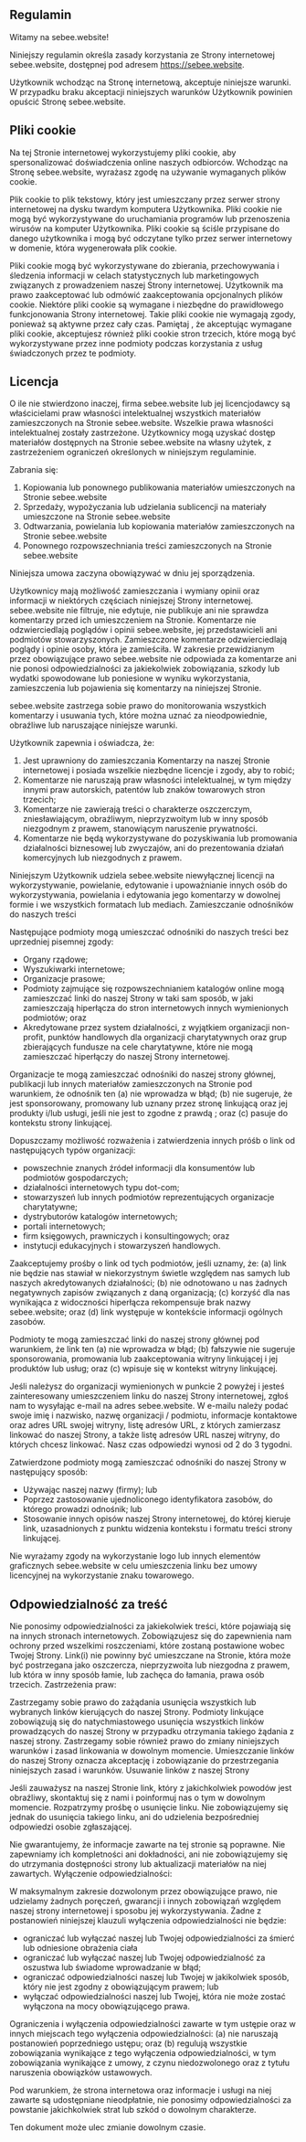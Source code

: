 ## Regulamin

Witamy na sebee.website!

Niniejszy regulamin określa zasady korzystania ze Strony internetowej sebee.website, dostępnej pod adresem https://sebee.website.

Użytkownik wchodząc na Stronę internetową, akceptuje niniejsze warunki. W przypadku braku akceptacji niniejszych warunków Użytkownik powinien opuścić Stronę sebee.website.

## Pliki cookie

Na tej Stronie internetowej wykorzystujemy pliki cookie, aby spersonalizować doświadczenia online naszych odbiorców. Wchodząc na Stronę sebee.website, wyrażasz zgodę na używanie wymaganych plików cookie.

Plik cookie to plik tekstowy, który jest umieszczany przez serwer strony internetowej na dysku twardym komputera Użytkownika. Pliki cookie nie mogą być wykorzystywane do uruchamiania programów lub przenoszenia wirusów na komputer Użytkownika. Pliki cookie są ściśle przypisane do danego użytkownika i mogą być odczytane tylko przez serwer internetowy w domenie, która wygenerowała plik cookie.

Pliki cookie mogą być wykorzystywane do zbierania, przechowywania i śledzenia informacji w celach statystycznych lub marketingowych związanych z prowadzeniem naszej Strony internetowej. Użytkownik ma prawo zaakceptować lub odmówić zaakceptowania opcjonalnych plików cookie. Niektóre pliki cookie są wymagane i niezbędne do prawidłowego funkcjonowania Strony internetowej. Takie pliki cookie nie wymagają zgody, ponieważ są aktywne przez cały czas. Pamiętaj , że akceptując wymagane pliki cookie, akceptujesz również pliki cookie stron trzecich, które mogą być wykorzystywane przez inne podmioty podczas korzystania z usług świadczonych przez te podmioty.

## Licencja

O ile nie stwierdzono inaczej, firma sebee.website lub jej licencjodawcy są właścicielami praw własności intelektualnej wszystkich materiałów zamieszczonych na Stronie sebee.website. Wszelkie prawa własności intelektualnej zostały zastrzeżone. Użytkownicy mogą uzyskać dostęp materiałów dostępnych na Stronie sebee.website na własny użytek, z zastrzeżeniem ograniczeń określonych w niniejszym regulaminie.

Zabrania się:

1.  Kopiowania lub ponownego publikowania materiałów umieszczonych na Stronie sebee.website
1.  Sprzedaży, wypożyczania lub udzielania sublicencji na materiały umieszczone na Stronie sebee.website
1.  Odtwarzania, powielania lub kopiowania materiałów zamieszczonych na Stronie sebee.website
1.  Ponownego rozpowszechniania treści zamieszczonych na Stronie sebee.website

Niniejsza umowa zaczyna obowiązywać w dniu jej sporządzenia.

Użytkownicy mają możliwość zamieszczania i wymiany opinii oraz informacji w niektórych częściach niniejszej Strony internetowej. sebee.website nie filtruje, nie edytuje, nie publikuje ani nie sprawdza komentarzy przed ich umieszczeniem na Stronie. Komentarze nie odzwierciedlają poglądów i opinii sebee.website, jej przedstawicieli ani podmiotów stowarzyszonych. Zamieszczone komentarze odzwierciedlają poglądy i opinie osoby, która je zamieściła. W zakresie przewidzianym przez obowiązujące prawo sebee.website nie odpowiada za komentarze ani nie ponosi odpowiedzialności za jakiekolwiek zobowiązania, szkody lub wydatki spowodowane lub poniesione w wyniku wykorzystania, zamieszczenia lub pojawienia się komentarzy na niniejszej Stronie.

sebee.website zastrzega sobie prawo do monitorowania wszystkich komentarzy i usuwania tych, które można uznać za nieodpowiednie, obraźliwe lub naruszające niniejsze warunki.

Użytkownik zapewnia i oświadcza, że:

1.    Jest uprawniony do zamieszczania Komentarzy na naszej Stronie internetowej i posiada wszelkie niezbędne licencje i zgody, aby to robić;
1.    Komentarze nie naruszają praw własności intelektualnej, w tym między innymi praw autorskich, patentów lub znaków towarowych stron trzecich;
1.    Komentarze nie zawierają treści o charakterze oszczerczym, zniesławiającym, obraźliwym, nieprzyzwoitym lub w inny sposób niezgodnym z prawem, stanowiącym naruszenie prywatności.
1.    Komentarze nie będą wykorzystywane do pozyskiwania lub promowania działalności biznesowej lub zwyczajów, ani do prezentowania działań komercyjnych lub niezgodnych z prawem.

Niniejszym Użytkownik udziela sebee.website niewyłącznej licencji na wykorzystywanie, powielanie, edytowanie i upoważnianie innych osób do wykorzystywania, powielania i edytowania jego komentarzy w dowolnej formie i we wszystkich formatach lub mediach.
Zamieszczanie odnośników do naszych treści

Następujące podmioty mogą umieszczać odnośniki do naszych treści bez uprzedniej pisemnej zgody:

*    Organy rządowe;
*    Wyszukiwarki internetowe;
*    Organizacje prasowe;
*    Podmioty zajmujące się rozpowszechnianiem katalogów online mogą zamieszczać linki do naszej Strony w taki sam sposób, w jaki zamieszczają hiperłącza do stron internetowych innych wymienionych podmiotów; oraz
*    Akredytowane przez system działalności, z wyjątkiem organizacji non-profit, punktów handlowych dla organizacji charytatywnych oraz grup zbierających fundusze na cele charytatywne, które nie mogą zamieszczać hiperłączy do naszej Strony internetowej.

Organizacje te mogą zamieszczać odnośniki do naszej strony głównej, publikacji lub innych materiałów zamieszczonych na Stronie pod warunkiem, że odnośnik ten (a) nie wprowadza w błąd; (b) nie sugeruje, że jest sponsorowany, promowany lub uznany przez stronę linkującą oraz jej produkty i/lub usługi, jeśli nie jest to zgodne z prawdą ; oraz (c) pasuje do kontekstu strony linkującej.

Dopuszczamy możliwość rozważenia i zatwierdzenia innych próśb o link od następujących typów organizacji:

*    powszechnie znanych źródeł informacji dla konsumentów lub podmiotów gospodarczych;
*    działalności internetowych typu dot-com;
*    stowarzyszeń lub innych podmiotów reprezentujących organizacje charytatywne;
*    dystrybutorów katalogów internetowych;
*    portali internetowych;
*    firm księgowych, prawniczych i konsultingowych; oraz
*    instytucji edukacyjnych i stowarzyszeń handlowych.

Zaakceptujemy prośby o link od tych podmiotów, jeśli uznamy, że: (a) link nie będzie nas stawiał w niekorzystnym świetle względem nas samych lub naszych akredytowanych działalności; (b) nie odnotowano u nas żadnych negatywnych zapisów związanych z daną organizacją; (c) korzyść dla nas wynikająca z widoczności hiperłącza rekompensuje brak nazwy sebee.website; oraz (d) link występuje w kontekście informacji ogólnych zasobów.

Podmioty te mogą zamieszczać linki do naszej strony głównej pod warunkiem, że link ten (a) nie wprowadza w błąd; (b) fałszywie nie sugeruje sponsorowania, promowania lub zaakceptowania witryny linkującej i jej produktów lub usług; oraz (c) wpisuje się w kontekst witryny linkującej.

Jeśli należysz do organizacji wymienionych w punkcie 2 powyżej i jesteś zainteresowany umieszczeniem linku do naszej Strony internetowej, zgłoś nam to wysyłając e-mail na adres sebee.website. W e-mailu należy podać swoje imię i nazwisko, nazwę organizacji / podmiotu, informacje kontaktowe oraz adres URL swojej witryny, listę adresów URL, z których zamierzasz linkować do naszej Strony, a także listę adresów URL naszej witryny, do których chcesz linkować. Nasz czas odpowiedzi wynosi od 2 do 3 tygodni.

Zatwierdzone podmioty mogą zamieszczać odnośniki do naszej Strony w następujący sposób:

*    Używając naszej nazwy (firmy); lub
*    Poprzez zastosowanie ujednoliconego identyfikatora zasobów, do którego prowadzi odnośnik; lub
*    Stosowanie innych opisów naszej Strony internetowej, do której kieruje link, uzasadnionych z punktu widzenia kontekstu i formatu treści strony linkującej.

Nie wyrażamy zgody na wykorzystanie logo lub innych elementów graficznych sebee.website w celu umieszczenia linku bez umowy licencyjnej na wykorzystanie znaku towarowego.

## Odpowiedzialność za treść

Nie ponosimy odpowiedzialności za jakiekolwiek treści, które pojawiają się na innych stronach internetowych. Zobowiązujesz się do zapewnienia nam ochrony przed wszelkimi roszczeniami, które zostaną postawione wobec Twojej Strony. Link(i) nie powinny być umieszczane na Stronie, która może być postrzegana jako oszczercza, nieprzyzwoita lub niezgodna z prawem, lub która w inny sposób łamie, lub zachęca do łamania, prawa osób trzecich.
Zastrzeżenia praw:

Zastrzegamy sobie prawo do zażądania usunięcia wszystkich lub wybranych linków kierujących do naszej Strony. Podmioty linkujące zobowiązują się do natychmiastowego usunięcia wszystkich linków prowadzących do naszej Strony w przypadku otrzymania takiego żądania z naszej strony. Zastrzegamy sobie również prawo do zmiany niniejszych warunków i zasad linkowania w dowolnym momencie. Umieszczanie linków do naszej Strony oznacza akceptację i zobowiązanie do przestrzegania niniejszych zasad i warunków.
Usuwanie linków z naszej Strony

Jeśli zauważysz na naszej Stronie link, który z jakichkolwiek powodów jest obraźliwy, skontaktuj się z nami i poinformuj nas o tym w dowolnym momencie. Rozpatrzymy prośbę o usunięcie linku. Nie zobowiązujemy się jednak do usunięcia takiego linku, ani do udzielenia bezpośredniej odpowiedzi osobie zgłaszającej.

Nie gwarantujemy, że informacje zawarte na tej stronie są poprawne. Nie zapewniamy ich kompletności ani dokładności, ani nie zobowiązujemy się do utrzymania dostępności strony lub aktualizacji materiałów na niej zawartych.
Wyłączenie odpowiedzialności:

W maksymalnym zakresie dozwolonym przez obowiązujące prawo, nie udzielamy żadnych poręczeń, gwarancji i innych zobowiązań względem naszej strony internetowej i sposobu jej wykorzystywania. Żadne z postanowień niniejszej klauzuli wyłączenia odpowiedzialności nie będzie:

*    ograniczać lub wyłączać naszej lub Twojej odpowiedzialności za śmierć lub odniesione obrażenia ciała
*    ograniczać lub wyłączać naszej lub Twojej odpowiedzialność za oszustwa lub świadome wprowadzanie w błąd;
*    ograniczać odpowiedzialności naszej lub Twojej w jakikolwiek sposób, który nie jest zgodny z obowiązującym prawem; lub
*    wyłączać odpowiedzialności naszej lub Twojej, która nie może zostać wyłączona na mocy obowiązującego prawa.

Ograniczenia i wyłączenia odpowiedzialności zawarte w tym ustępie oraz w innych miejscach tego wyłączenia odpowiedzialności: (a) nie naruszają postanowień poprzedniego ustępu; oraz (b) regulują wszystkie zobowiązania wynikające z tego wyłączenia odpowiedzialności, w tym zobowiązania wynikające z umowy, z czynu niedozwolonego oraz z tytułu naruszenia obowiązków ustawowych.

Pod warunkiem, że strona internetowa oraz informacje i usługi na niej zawarte są udostępniane nieodpłatnie, nie ponosimy odpowiedzialności za powstanie jakichkolwiek strat lub szkód o dowolnym charakterze.

Ten dokument może ulec zmianie dowolnym czasie.
